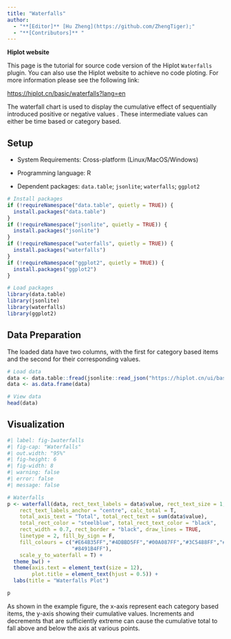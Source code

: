 ```yaml
---
title: "Waterfalls"
author:
  - "**[Editor]** [Hu Zheng](https://github.com/ZhengTiger);"
  - "**[Contributors]** "
---
```


::: callout-note
**Hiplot website**

This page is the tutorial for source code version of the Hiplot `Waterfalls` plugin. You can also use the Hiplot website to achieve no code ploting. For more information please see the following link:

<https://hiplot.cn/basic/waterfalls?lang=en>
:::

The waterfall chart is used to display the cumulative effect of sequentially introduced positive or negative values . These intermediate values can either be time based or category based.

## Setup

-   System Requirements: Cross-platform (Linux/MacOS/Windows)

-   Programming language: R

-   Dependent packages: `data.table`; `jsonlite`; `waterfalls`; `ggplot2`

```r
# Install packages
if (!requireNamespace("data.table", quietly = TRUE)) {
  install.packages("data.table")
}
if (!requireNamespace("jsonlite", quietly = TRUE)) {
  install.packages("jsonlite")
}
if (!requireNamespace("waterfalls", quietly = TRUE)) {
  install.packages("waterfalls")
}
if (!requireNamespace("ggplot2", quietly = TRUE)) {
  install.packages("ggplot2")
}

# Load packages
library(data.table)
library(jsonlite)
library(waterfalls)
library(ggplot2)
```

## Data Preparation

The loaded data have two columns, with the first for category based items and the second for their corresponding values.

```r
# Load data
data <- data.table::fread(jsonlite::read_json("https://hiplot.cn/ui/basic/waterfalls/data.json")$exampleData$textarea[[1]])
data <- as.data.frame(data)

# View data
head(data)
```

## Visualization

```r
#| label: fig-1waterfalls
#| fig-cap: "Waterfalls"
#| out.width: "95%"
#| fig-height: 6
#| fig-width: 8
#| warning: false
#| error: false
#| message: false

# Waterfalls
p <- waterfall(data, rect_text_labels = data$value, rect_text_size = 1,
    rect_text_labels_anchor = "centre", calc_total = T,
    total_axis_text = "Total", total_rect_text = sum(data$value),
    total_rect_color = "steelblue", total_rect_text_color = "black",
    rect_width = 0.7, rect_border = "black", draw_lines = TRUE,
    linetype = 2, fill_by_sign = F, 
    fill_colours = c("#E64B35FF","#4DBBD5FF","#00A087FF","#3C5488FF","#F39B7FFF",
                     "#8491B4FF"),
    scale_y_to_waterfall = T) +
  theme_bw() +
  theme(axis.text = element_text(size = 12),
        plot.title = element_text(hjust = 0.5)) +
  labs(title = "Waterfalls Plot")

p
```

As shown in the example figure, the x-axis represent each category based items, the y-axis showing their cumulative values. Increments and decrements that are sufficiently extreme can cause the cumulative total to fall above and below the axis at various points.


